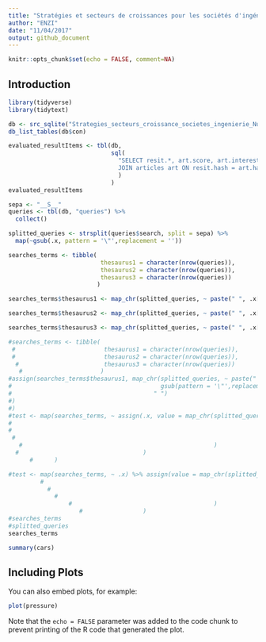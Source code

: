 ```yaml
---
title: "Stratégies et secteurs de croissances pour les sociétés d'ingénierie : Numérique 2"
author: "ENZI"
date: "11/04/2017"
output: github_document
---
```


```r
knitr::opts_chunk$set(echo = FALSE, comment=NA)
```

## Introduction

```r
library(tidyverse)
library(tidytext)
```

```r
db <- src_sqlite("Strategies_secteurs_croissance_societes_ingenierie_Numerique_2.db", create = FALSE)
db_list_tables(db$con)
```

```r
evaluated_resultItems <- tbl(db, 
                             sql(
                               "SELECT resit.*, art.score, art.interest_lvl FROM resultItems resit
                               JOIN articles art ON resit.hash = art.hash"
                               )
                             )
evaluated_resultItems
```

```r
sepa <- "__S__"
queries <- tbl(db, "queries") %>%
  collect()
```

```r
splitted_queries <- strsplit(queries$search, split = sepa) %>%
  map(~gsub(.x, pattern = '\"',replacement = ''))

searches_terms <- tibble(
                          thesaurus1 = character(nrow(queries)),
                          thesaurus2 = character(nrow(queries)),
                          thesaurus3 = character(nrow(queries))
                         )

searches_terms$thesaurus1 <- map_chr(splitted_queries, ~ paste(" ", .x[[1]], " "))

searches_terms$thesaurus2 <- map_chr(splitted_queries, ~ paste(" ", .x[[2]], " "))

searches_terms$thesaurus3 <- map_chr(splitted_queries, ~ paste(" ", .x[[3]], " "))

#searches_terms <- tibble(
 #                         thesaurus1 = character(nrow(queries)),
 #                         thesaurus2 = character(nrow(queries)),
  #                        thesaurus3 = character(nrow(queries))
   #                      )
#assign(searches_terms$thesaurus1, map_chr(splitted_queries, ~ paste(" ", .x[[1]] %>%
#                                          gsub(pattern = '\"',replacement = ''), 
#                                        " ")
#)
#)
#test <- map(searches_terms, ~ assign(.x, value = map_chr(splitted_queries, paste(" ", .x[[1]] %>%
#                                                                                   gsub(pattern = '\"',replacement = ''),
#                                                                                 " "
 #                                                                                )
   #                                                      )
  #                                   )
      #      )

#test <- map(searches_terms, ~ .x) %>% assign(value = map_chr(splitted_queries, paste(" ", .x[[1]] %>%
         #                                                                          gsub(pattern = '\"',replacement = ''),
           #                                                                      " "
             #                                                                    )
                 #                                        )
                    #                 )
#searches_terms
#splitted_queries
searches_terms
```

```r
summary(cars)
```

## Including Plots

You can also embed plots, for example:

```r
plot(pressure)
```

Note that the `echo = FALSE` parameter was added to the code chunk to prevent printing of the R code that generated the plot.
